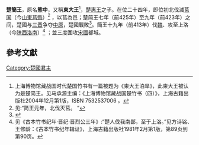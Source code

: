 {{Emperorcn box
|名稱=楚简王
|姓名=名：中
|廟號=無
|謚號=简
|政權=[[楚国|楚国]]
|出生日期=？
|逝世日期=前408年
|在位=前431年－前408年
|年號=無
}}
'''楚簡王'''{{BD|||前408年|}}，原名'''熊中'''，又稱'''柬大王'''<ref>上海博物馆藏战国时代楚国竹书有一篇被题为《柬大王泊旱》，此柬大王被认为是楚简王。见马承源主编：《上海博物馆藏战国楚竹书（四）》，上海古籍出版社2004年12月第1版，ISBN 7532537006 。</ref>，[[楚惠王|楚惠王]]之子。在位二十四年，即位初北伐滅[[莒国|莒国]]（今[[山東|山東]][[莒縣|莒縣]]）<ref>见{{Wikisource history|史記|040|楚世家}}:“简王元年，北伐灭莒。 ”</ref> ，以莒為邑；楚简王七年（前425年）至九年（前423年）之间，楚國与[[三晋|三晋]]争夺[[中原|中原]]，楚國戰敗<ref>{{cite news |title=清华简《系年》“莫嚣 为”考论* |url=http://www.qinhan.org.cn/download.asp?id=18945&n=YVcxaFoyVnpMekl3TVRrd05USTFNVGMxTnpFMU16TXhMbkJrWmc&filename=%C7%E5%BB%AA%BC%F2%A1%B6%CF%B5%C4%EA%A1%B7%A1%B0%C4%AA%CF%F9%CE%AA%A1%B1%BF%BC%C2%DB_%C0%EE%CA%D8%BF%FC.pdf |publisher=中原文化研究}}</ref>。簡王十九年（前413年）伐[[魏|魏]]、攻至上洛（今[[陕西|陕西]][[洛南|洛南]]）<ref>见《古本竹书纪年·晋纪·晋烈公三年》:“楚人伐我南鄙，至于上洛。”见方诗铭、王修龄：《古本竹书纪年辑证》，上海古籍出版社1981年2月第1版，第89页到第90页。</ref> ；並三度圍攻[[宋國|宋國]]都城。

==參考文獻==
<div class="references-small">
<references />
</div>
{{中国皇帝|父[[楚惠王|楚惠王]]|子[[楚聲王|楚聲王]]|[[楚國|楚國君主]]|前431年—前408年}}
{{楚国君主}}
{{China-monarch-stub}}
[[Category:楚國君主|Category:楚國君主]]